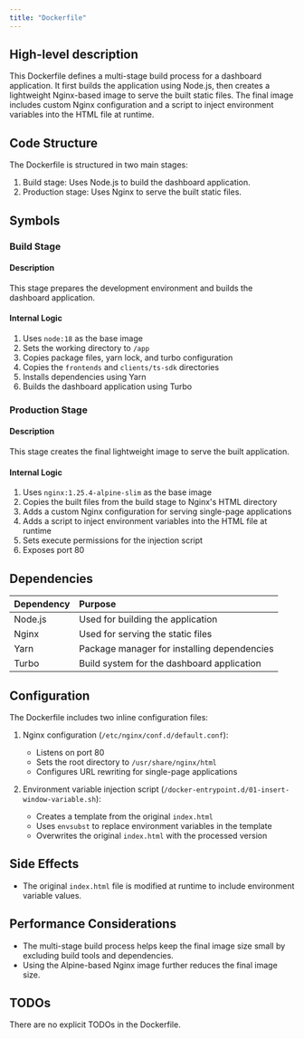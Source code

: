 ```yaml
---
title: "Dockerfile"
---
```


## High-level description
This Dockerfile defines a multi-stage build process for a dashboard application. It first builds the application using Node.js, then creates a lightweight Nginx-based image to serve the built static files. The final image includes custom Nginx configuration and a script to inject environment variables into the HTML file at runtime.

## Code Structure
The Dockerfile is structured in two main stages:
1. Build stage: Uses Node.js to build the dashboard application.
2. Production stage: Uses Nginx to serve the built static files.

## Symbols

### Build Stage
#### Description
This stage prepares the development environment and builds the dashboard application.

#### Internal Logic
1. Uses `node:18` as the base image
2. Sets the working directory to `/app`
3. Copies package files, yarn lock, and turbo configuration
4. Copies the `frontends` and `clients/ts-sdk` directories
5. Installs dependencies using Yarn
6. Builds the dashboard application using Turbo

### Production Stage
#### Description
This stage creates the final lightweight image to serve the built application.

#### Internal Logic
1. Uses `nginx:1.25.4-alpine-slim` as the base image
2. Copies the built files from the build stage to Nginx's HTML directory
3. Adds a custom Nginx configuration for serving single-page applications
4. Adds a script to inject environment variables into the HTML file at runtime
5. Sets execute permissions for the injection script
6. Exposes port 80

## Dependencies
| Dependency | Purpose |
|:-----------|:--------|
| Node.js | Used for building the application |
| Nginx | Used for serving the static files |
| Yarn | Package manager for installing dependencies |
| Turbo | Build system for the dashboard application |

## Configuration
The Dockerfile includes two inline configuration files:

1. Nginx configuration (`/etc/nginx/conf.d/default.conf`):
   - Listens on port 80
   - Sets the root directory to `/usr/share/nginx/html`
   - Configures URL rewriting for single-page applications

2. Environment variable injection script (`/docker-entrypoint.d/01-insert-window-variable.sh`):
   - Creates a template from the original `index.html`
   - Uses `envsubst` to replace environment variables in the template
   - Overwrites the original `index.html` with the processed version

## Side Effects
- The original `index.html` file is modified at runtime to include environment variable values.

## Performance Considerations
- The multi-stage build process helps keep the final image size small by excluding build tools and dependencies.
- Using the Alpine-based Nginx image further reduces the final image size.

## TODOs
There are no explicit TODOs in the Dockerfile.